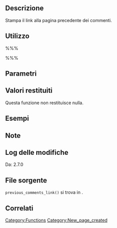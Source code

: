 {{Languages|
{{en|Function Reference/previous_comments_link}}
{{it|Riferimento funzioni/previous_comments_link}}
}}

== Descrizione ==
Stampa il link alla pagina precedente dei commenti.

== Utilizzo ==
%%%<?php previous_comments_link( $label ) ?>%%%

== Parametri ==
{{it:Parameter|$label|string|Etichetta per il testo del link.|opzionale|&#39;&#39;}}

== Valori restituiti ==
Questa funzione non restituisce nulla.

== Esempi ==
<!-- Need creative examples. Feel free to link to external examples. -->

== Note ==

== Log delle modifiche ==
Da: 2.7.0

== File sorgente ==

<tt>previous_comments_link()</tt> si trova in {{Trac|wp-includes/link-template.php}}.

== Correlati ==
<!--
    To Do:
    Need to find related functions.
    Need to create groups of functions and create templates to add them to a page quickly.
    Some functions may be related to many groups of functions.
-->

{{it:Tag Footer}}

[[Category:Functions]]
[[Category:New_page_created]]